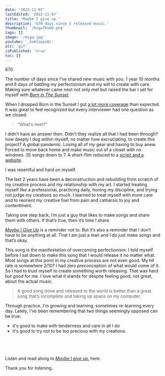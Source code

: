 ```yaml
---
date: '2022-11-07'
lastEdited: '2022-11-07'
title: 'Maybe I give up.'
description: '670 days since I released music.'
thumbnail: '/miguThumb.png'
tags: []
image: '/migu.jpg'
youtube: '_XxKCaopsQc'
alt: 'gif'
isPublished: 'true'
toc: []
---
```


670

The number of days since I’ve shared new music with you.
1 year 10 months and 8 days of battling my perfectionism and my will to create with care.
Making sure whatever came next not only met but raised the bar I set for myself with _[Born in The Sunset](/songs/born-in-the-sunset-thoughts-to-oasis)_.

When I dropped Born in the Sunset I got [a lot more coverage](https://freegame.notion.site/Jacob-s-Blue-Press-Kit-79b4480312224328954dea767579cd5a) than expected. It was great to feel recognized but every interviewer had one question as we closed:

> "What’s next?"

I didn’t have an answer then. Didn’t they realize all that I had been through? how deeply I dug within myself, no matter how excruciating, to create this project? A global pandemic. Losing all of my gear and having to buy anew. Forced to move back home and make music out of a closet with no windows. 35 songs down to 7. A short-film reduced to a [script and a website](https://web.archive.org/web/20220730230234/https://jacobs.blue/).

I was resentful and hard on myself.

The last 2 years have been a deconstruction and rebuilding from scratch of my creative process and my relationship with my art. I started treating myself like a professional, practicing daily, honing my discipline, and trying not judge my creations so much. I learned to treat myself with more care and to reorient my creative fuel from pain and catharsis to joy and contentment.

Taking one step back, I’m just a guy that likes to make songs and share them with others. If that’s true, then it’s time I share.

_[Maybe I Give Up](/songs/maybe-i-give-up)_ is a reminder not to. But it’s also a reminder that I don’t have to be anything at all. That I am just a man and I do just make songs and that’s okay.

This song is the manifestation of overcoming perfectionism. I told myself before I sat down to make this song that I would release it no matter what. Most songs at this point in my creative process are not even good. My hit rate is somewhere 2/10? I had zero preconception of what would come of it. So I had to trust myself to create something worth releasing. That was hard but good for me. I love what it stands for despite feeling good, not great, about the actual music.

> A good song done and released to the world is better than a great song that’s incomplete and taking up space on my computer.

Through practice, I'm growing and learning, sometimes re-learning every day. Lately, I've been remembering that two things seemingly opposed can be true:

- it's good to make with tenderness and care in all I do
- it's good to try not to be too precious with my creations.

## <br/>

Listen and read along to _[Maybe I give up.](/songs/maybe-i-give-up)_ here.

Thank you for listening.
